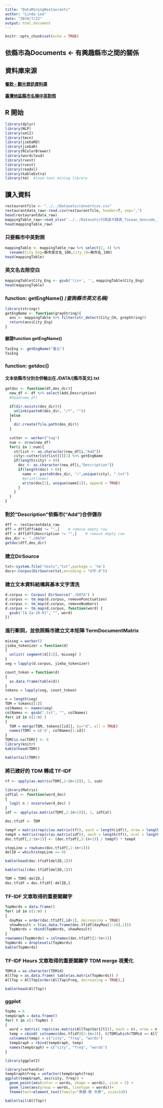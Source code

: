 ```yaml
---
title: "DataMiningRestaurants"
author: "Linda Lee"
date: "2019/7/22"
output: html_document
---
```


```r
knitr::opts_chunk$set(echo = TRUE)
```

## 依縣市為Documents <- 有興趣縣市之間的關係

## 資料庫來源
#### [餐飲 - 觀光資訊資料庫](https://data.gov.tw/dataset/7779)

#### [臺灣地區縣市名稱中英對照](https://alerts.ncdr.nat.gov.tw/Document/%E8%A1%8C%E6%94%BF%E5%8D%80%E4%BB%A3%E7%A2%BC%E8%A1%A8_Taiwan_Geocode_103_v2.xlsx)


## R 開始
```r
library(dplyr)
library(NLP)
library(xml2)
library(tmcn)
library(jiebaRD)
library(jiebaR)
library(RColorBrewer)
library(wordcloud)
library(rvest)
library(rvest)
library(readxl)
library(kableExtra)
library(tm)  #load text mining library
```

## 讀入資料
```r
restaurantfile <- "../../Datasets/convertcsv.csv"
restaurantdata_raw<-read.csv(restaurantfile, header=T, sep=",")
head(restaurantdata_raw)
mappingTable_raw<-read_xlsx("../../Datasets/行政區代碼表_Taiwan_Geocode_103_v2.xlsx")
head(mappingTable_raw)
```

### 只要縣市中英對照
```r
mappingTable <- mappingTable_raw %>% select(2, 4) %>%
  rename(City_Eng=縣市英文名_100,City_CH=縣市名_100)
head(mappingTable)
```

### 英文名去除空白
```r
mappingTable$City_Eng <- gsub('\\s+', '', mappingTable$City_Eng)
head(mappingTable)
```

### function: getEngName() /*查詢縣市英文名稱*/
```r
library(stringr)
getEngName <- function(grepString){
  ans <- mappingTable %>% filter(str_detect(City_CH, grepString))
  return(ans$City_Eng)
}
```

#### 驗證function getEngName()
```r
TaiEng <- getEngName("臺北")
TaiEng
```

### function: getdoc() 
#### 文本依縣市分別合併輸出在./DATA/[縣市英文].txt
```r
getdoc <- function(df,des_dir){
  new_df <- df %>% select(Add,Description)
  #head(new_df)

  if(dir.exists(des_dir)){
    unlink(paste0(des_dir, "/*", ""))
  }else
  {
    dir.create(file.path(des_dir))
  }
  
  cutter <- worker("tag")
  num <- nrow(new_df)
  for(i in 1:num){
    strlist <- as.character(new_df[i,"Add"])
    city<-cutter[strlist][][1] %>% getEngName
    if(length(city) > 0){
      doc <- as.character(new_df[i,"Description"])
      if(length(doc) > 0){
        name <- paste0(des_dir, "/",unique(city), ".txt")
        #print(name)
        write(doc[1], unique(name[1]), append = TRUE)
      }
    }
  }
}
```

### 對於"Description"依縣市("Add")合併儲存
```r
dff <- restaurantdata_raw
dff = dff[dff$Add != "",]    # remove empty row
dff = dff[dff$Description != "",]    # remove empty row
des_dir <- "./DATA"
getdoc(dff,des_dir)
```

### 建立DirSource
```r
txt<-system.file("texts","txt",package = 'tm')
docs<-Corpus(DirSource(txt,encoding = "UTF-8"))
```

### 建立文本資料結構與基本文字清洗
```r
d.corpus <- Corpus( DirSource("./DATA") )
d.corpus <- tm_map(d.corpus, removePunctuation)
d.corpus <- tm_map(d.corpus, removeNumbers)
d.corpus <- tm_map(d.corpus, function(word) {
  gsub("[A-Za-z0-9]", "", word)
})
```

### 進行斷詞，並依照縣市建立文本矩陣 TermDocumentMatrix
```r
mixseg = worker()
jieba_tokenizer = function(d)
{
  unlist( segment(d[[1]], mixseg) )
}
seg = lapply(d.corpus, jieba_tokenizer)

count_token = function(d)
{
  as.data.frame(table(d))
}
tokens = lapply(seg, count_token)

n = length(seg)
TDM = tokens[[1]]
colNames <- names(seg)
colNames <- gsub(".txt", "", colNames)
for( id in c(2:n) )
{
  TDM = merge(TDM, tokens[[id]], by="d", all = TRUE)
  names(TDM) = c('d', colNames[1:id])
}
TDM[is.na(TDM)] <- 0
library(knitr)
kable(head(TDM))
```

```r
kable(tail(TDM))
```

### 將已建好的 TDM 轉成 TF-IDF
```r
tf <- apply(as.matrix(TDM[,2:(n+1)]), 2, sum)

library(Matrix)
idfCal <- function(word_doc)
{ 
  log2( n / nnzero(word_doc) ) 
}
idf <- apply(as.matrix(TDM[,2:(n+1)]), 1, idfCal)

doc.tfidf <- TDM

tempY = matrix(rep(c(as.matrix(tf)), each = length(idf)), nrow = length(idf))
tempX = matrix(rep(c(as.matrix(idf)), each = length(tf)), ncol = length(tf), byrow = TRUE)
doc.tfidf[,2:(n+1)] <- (doc.tfidf[,2:(n+1)] / tempY) * tempX

stopLine = rowSums(doc.tfidf[,2:(n+1)])
delID = which(stopLine == 0)

kable(head(doc.tfidf[delID,1]))
```

```r
kable(tail(doc.tfidf[delID,1]))
```

```r
TDM = TDM[-delID,]
doc.tfidf = doc.tfidf[-delID,]
```

### TF-IDF 文章取得的重要關鍵字
```r
TopWords = data.frame()
for( id in c(1:n) )
{
  dayMax = order(doc.tfidf[,id+1], decreasing = TRUE)
  showResult = t(as.data.frame(doc.tfidf[dayMax[1:10],1]))
  TopWords = rbind(TopWords, showResult)
}
rownames(TopWords) = colnames(doc.tfidf)[2:(n+1)]
TopWords = droplevels(TopWords)
kable(TopWords)
```

### TF-IDF Hours 文章取得的重要關鍵字 TDM merge 視覺化
```r
TDM$d = as.character(TDM$d)
AllTop = as.data.frame( table(as.matrix(TopWords)) )
AllTop = AllTop[order(AllTop$Freq, decreasing = TRUE),]

kable(head(AllTop))
```

### ggplot
```r
TopNo = 6
tempGraph = data.frame()
for( t in c(1:TopNo) )
{
  word = matrix( rep(c(as.matrix(AllTop$Var1[t])), each = n), nrow = n )
  temp = cbind( colnames(doc.tfidf)[2:(n+1)], t(TDM[which(TDM$d == AllTop$Var1[t]), 2:(n+1)]), word )
  colnames(temp) = c("city", "freq", "words")
  tempGraph = rbind(tempGraph, temp)
  names(tempGraph) = c("city", "freq", "words")
}
```

```r
library(ggplot2)
```

```r
library(varhandle)
tempGraph$freq = unfactor(tempGraph$freq)
ggplot(tempGraph, aes(city, freq)) + 
  geom_point(aes(color = words, shape = words), size = 5) +
  geom_line(aes(group = words, linetype = words))+
  theme(text=element_text(family="黑體-繁 中黑", size=14))
```

```r
kable(tail(AllTop))
```

### 
